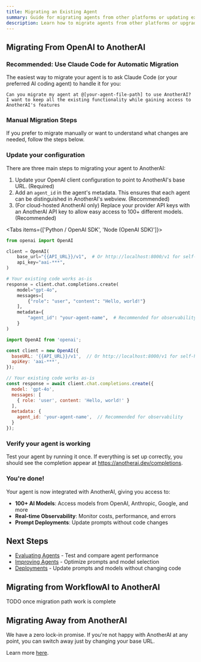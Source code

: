 ```yaml
---
title: Migrating an Existing Agent
summary: Guide for migrating agents from other platforms or updating existing AnotherAI agents
description: Learn how to migrate agents from other platforms or upgrade existing agents with new features and configurations
---
```


## Migrating From OpenAI to AnotherAI


### Recommended: Use Claude Code for Automatic Migration

The easiest way to migrate your agent is to ask Claude Code (or your preferred AI coding agent) to handle it for you:

```
Can you migrate my agent at @[your-agent-file-path] to use AnotherAI? 
I want to keep all the existing functionality while gaining access to 
AnotherAI's features
```

### Manual Migration Steps

If you prefer to migrate manually or want to understand what changes are needed, follow the steps below.

<Steps>
<Step>

### Update your configuration

There are three main steps to migrating your agent to AnotherAI:

1. Update your OpenAI client configuration to point to AnotherAI's base URL. (Required)
2. Add an `agent_id` in the agent's metadata. This ensures that each agent can be distinguished in AnotherAI's webview. (Recommended)
3. (For cloud-hosted AnotherAI only) Replace your provider API keys with an AnotherAI API key to allow easy access to 100+ different models. (Recommended)


<Tabs items={['Python / OpenAI SDK', 'Node (OpenAI SDK)']}>
<Tab value="Python / OpenAI SDK">

```python
from openai import OpenAI

client = OpenAI(
    base_url="{{API_URL}}/v1",  # Or http://localhost:8000/v1 for self-hosted
    api_key="aai-***", 
)

# Your existing code works as-is
response = client.chat.completions.create(
    model="gpt-4o",
    messages=[
        {"role": "user", "content": "Hello, world!"}
    ],
    metadata={
        "agent_id": "your-agent-name",  # Recommended for observability
    }
)
```

</Tab>
<Tab value="Node (OpenAI SDK)">

```javascript
import OpenAI from 'openai';

const client = new OpenAI({
  baseURL: '{{API_URL}}/v1',  // Or http://localhost:8000/v1 for self-hosted
  apiKey: 'aai-***',  
});

// Your existing code works as-is
const response = await client.chat.completions.create({
  model: 'gpt-4o',
  messages: [
    { role: 'user', content: 'Hello, world!' }
  ],
  metadata: {
    agent_id: 'your-agent-name',  // Recommended for observability
  }
});
```

</Tab>
</Tabs>

</Step>

<Step>

### Verify your agent is working

Test your agent by running it once. If everything is set up correctly, you should see the completion appear at https://anotherai.dev/completions.

</Step>

<Step>

### You're done!

Your agent is now integrated with AnotherAI, giving you access to:

- **100+ AI Models**: Access models from OpenAI, Anthropic, Google, and more
- **Real-time Observability**: Monitor costs, performance, and errors
- **Prompt Deployments**: Update prompts without code changes

</Step>
</Steps>

## Next Steps

- [Evaluating Agents](/agents/evaluating) - Test and compare agent performance
- [Improving Agents](/agents/improving) - Optimize prompts and model selection
- [Deployments](/deployments/index) - Update prompts and models without changing code

## Migrating from WorkflowAI to AnotherAI

TODO once migration path work is complete


## Migrating Away from AnotherAI

We have a zero lock-in promise. If you're not happy with AnotherAI at any point, you can switch away just by changing your base URL.

Learn more [here](/index#anotherais-zero-lock-in-promise).
